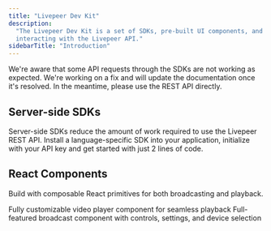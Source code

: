 ```yaml
---
title: "Livepeer Dev Kit"
description:
  "The Livepeer Dev Kit is a set of SDKs, pre-built UI components, and tools for
  interacting with the Livepeer API."
sidebarTitle: "Introduction"
---
```


<Warning>
  We're aware that some API requests through the SDKs are not working as
  expected. We're working on a fix and will update the documentation once it's
  resolved. In the meantime, please use the REST API directly.
</Warning>

## Server-side SDKs

Server-side SDKs reduce the amount of work required to use the Livepeer REST
API. Install a language-specific SDK into your application, initialize with your
API key and get started with just 2 lines of code.

<CardGroup cols={2}>
  <Card title="Typescript" icon="js" color="#EFD81A" href="/sdks/javascript" />
  <Card title="Ruby" icon="gem" color="#AA1401" href="/sdks/ruby" />
  <Card title="Go" icon="golang" color="#1EAED8" href="/sdks/go" />
  <Card title="Python" icon="python" color="#F4DC5E" href="/sdks/python" />
</CardGroup>

## React Components

Build with composable React primitives for both broadcasting and playback.

<CardGroup cols={2}>
  <Card
    title="Player Component"
    icon="react"
    color="#5ED2F3"
    href="/sdks/react/Player"
  >
    Fully customizable video player component for seamless playback
  </Card>
  <Card
    title="Broadcast Component"
    icon="react"
    color="#5ED2F3"
    href="/sdks/react/broadcast"
  >
    Full-featured broadcast component with controls, settings, and device
    selection
  </Card>
</CardGroup>
